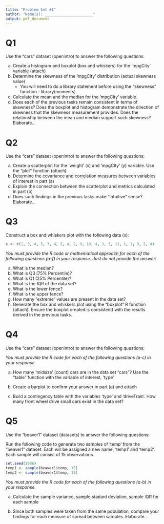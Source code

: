 ```yaml
---
title: "Problem Set #1"
author: "Name(s): ______________________"
output: pdf_document
---
```


# Q1

Use the "cars" dataset (openintro) to answer the following questions:  

a) Create a histogram and boxplot (box and whiskers) for the 'mpgCity' variable (attach)  
b) Determine the skewness of the 'mpgCity' distribution (actual skewness value)
    - You will need to do a library statement before using the "skewness" function - library(moments)  
c) Calculate the mean and the median for the 'mpgCity' variable.  
d) Does each of the previous tasks remain consistent in terms of skewness?  Does the boxplot and histogram demonstrate the direction of skewness that the skewness measurement provides.  Does the relationship between the mean and median support such skewness?  Elaborate...

# Q2

Use the "cars" dataset (openintro) to answer the following questions:  

a) Create a scatterplot for the 'weight' (x) and 'mpgCity' (y) variable.  Use the "plot" function (attach)    
b) Determine the covariance and correlation measures between variables of interest in part (a)  
c) Explain the connection between the scatterplot and metrics calculated in part (b)  
d) Does such findings in the previous tasks make "intuitive" sense?  Elaborate...

# Q3

Construct a box and whiskers plot with the following data (x):

```r
x <- c(1, 3, 4, 5, 7, 4, 5, 4, 2, 9, 10, 4, 3, 5, 11, 1, 3, 3, 5, 4)
```

*You must provide the R code or mathematical approach for each of the following questions (a-f) in your response. Just do not provide the answer!*  

a) What is the median?  
b) What is Q3 (75% Percentile)?  
c) What is Q1 (25% Percentile)?  
d) What is the IQR of the data set?  
e) What is the lower fence?  
f) What is the upper fence?  
g) How many "extreme" values are present in the data set?  
h) Generate the box and whiskers plot using the "boxplot" R function (attach). Ensure the boxplot created is consistentt with the results derived in the previous tasks.  

# Q4

Use the "cars" dataset (openintro) to answer the following questions:  

*You must provide the R code for each of the following questions (a-c) in your response.*  

a) How many 'midsize' (count) cars are in the data set "cars"?  Use the "table" function with the variable of interest, 'type'    

b) Create a barplot to confirm your answer in part (a) and attach  

c) Build a contingency table with the variables 'type' and 'driveTrain'.  How many front wheel drive small cars exist in the data set? 

# Q5

Use the "beaver1" dataset (datasets) to answer the following questions:

Run the following code to generate two samples of 'temp' from the "beaver1" dataset. Each will be assigned a new name, 'temp1' and 'temp2'.  Each sample will consist of 15 observations.

```r
set.seed(1986)
temp1 <- sample(beaver1$temp, 15)
temp2 <- sample(beaver1$temp, 15)
```

*You must provide the R code for each of the following questions (a-b) in your response.*  

a) Calculate the sample variance, sample stadard deviation, sample IQR for each sample  

b) Since both samples were taken from the same population, compare your findings for each measure of spread between samples.  Elaborate...


